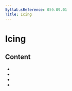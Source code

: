 ```yaml
---
SyllabusReference: 050.09.01
Title: Icing
---
```


# Icing

## Content

- <Link href="050.09.01.01" />
- <Link href="050.09.01.02" />
- <Link href="050.09.01.03" />
- <Link href="050.09.01.04" />
